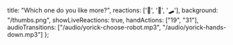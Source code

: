   title: "Which one do you like more?",
  reactions: ['🍅', '🤖', '🛹'],
  background: "/thumbs.png",
  showLiveReactions: true,
  handActions: ["19", "31"],
  audioTransitions: ["/audio/yorick-choose-robot.mp3", "/audio/yorick-hands-down.mp3"]
};
